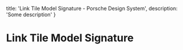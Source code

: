 
  title: 'Link Tile Model Signature - Porsche Design System',
  description: 'Some description'
}

# Link Tile Model Signature <ComponentStatus tagName="p-link-tile-model-signature"></ComponentStatus>

<ComponentApi tagName="p-link-tile-model-signature" />